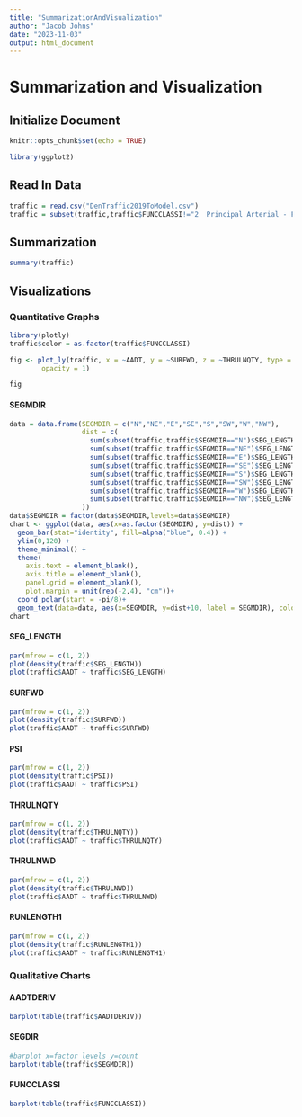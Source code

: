 ```yaml
---
title: "SummarizationAndVisualization"
author: "Jacob Johns"
date: "2023-11-03"
output: html_document
---
```


# Summarization and Visualization

## Initialize Document

```r
knitr::opts_chunk$set(echo = TRUE)

library(ggplot2)
```

## Read In Data

```r
traffic = read.csv("DenTraffic2019ToModel.csv")
traffic = subset(traffic,traffic$FUNCCLASSI!="2  Principal Arterial - Fwys and Expwys")
```

## Summarization

```r
summary(traffic)
```

## Visualizations

### Quantitative Graphs

```r
library(plotly)
traffic$color = as.factor(traffic$FUNCCLASSI)

fig <- plot_ly(traffic, x = ~AADT, y = ~SURFWD, z = ~THRULNQTY, type = 'mesh3d', 
        opacity = 1)

fig
```

#### SEGMDIR

```r
data = data.frame(SEGMDIR = c("N","NE","E","SE","S","SW","W","NW"),
                  dist = c(
                    sum(subset(traffic,traffic$SEGMDIR=="N")$SEG_LENGTH),
                    sum(subset(traffic,traffic$SEGMDIR=="NE")$SEG_LENGTH),
                    sum(subset(traffic,traffic$SEGMDIR=="E")$SEG_LENGTH),
                    sum(subset(traffic,traffic$SEGMDIR=="SE")$SEG_LENGTH),
                    sum(subset(traffic,traffic$SEGMDIR=="S")$SEG_LENGTH),
                    sum(subset(traffic,traffic$SEGMDIR=="SW")$SEG_LENGTH),
                    sum(subset(traffic,traffic$SEGMDIR=="W")$SEG_LENGTH),
                    sum(subset(traffic,traffic$SEGMDIR=="NW")$SEG_LENGTH)
                  ))
data$SEGMDIR = factor(data$SEGMDIR,levels=data$SEGMDIR)
chart <- ggplot(data, aes(x=as.factor(SEGMDIR), y=dist)) +     
  geom_bar(stat="identity", fill=alpha("blue", 0.4)) +
  ylim(0,120) +
  theme_minimal() +
  theme(
    axis.text = element_blank(),
    axis.title = element_blank(),
    panel.grid = element_blank(),
    plot.margin = unit(rep(-2,4), "cm"))+
  coord_polar(start = -pi/8)+
  geom_text(data=data, aes(x=SEGMDIR, y=dist+10, label = SEGMDIR), color="black", fontface="bold",alpha=0.6, size=2.5, inherit.aes = FALSE )
chart
```

#### SEG_LENGTH

```r
par(mfrow = c(1, 2))
plot(density(traffic$SEG_LENGTH))
plot(traffic$AADT ~ traffic$SEG_LENGTH)
```

#### SURFWD

```r
par(mfrow = c(1, 2))
plot(density(traffic$SURFWD))
plot(traffic$AADT ~ traffic$SURFWD)
```

#### PSI

```r
par(mfrow = c(1, 2))
plot(density(traffic$PSI))
plot(traffic$AADT ~ traffic$PSI)
```

#### THRULNQTY

```r
par(mfrow = c(1, 2))
plot(density(traffic$THRULNQTY))
plot(traffic$AADT ~ traffic$THRULNQTY)
```

#### THRULNWD

```r
par(mfrow = c(1, 2))
plot(density(traffic$THRULNWD))
plot(traffic$AADT ~ traffic$THRULNWD)
```

#### RUNLENGTH1

```r
par(mfrow = c(1, 2))
plot(density(traffic$RUNLENGTH1))
plot(traffic$AADT ~ traffic$RUNLENGTH1)
```

### Qualitative Charts

#### AADTDERIV

```r
barplot(table(traffic$AADTDERIV))
```

#### SEGDIR

```r
#barplot x=factor levels y=count
barplot(table(traffic$SEGMDIR))
```

#### FUNCCLASSI

```r
barplot(table(traffic$FUNCCLASSI))
```
